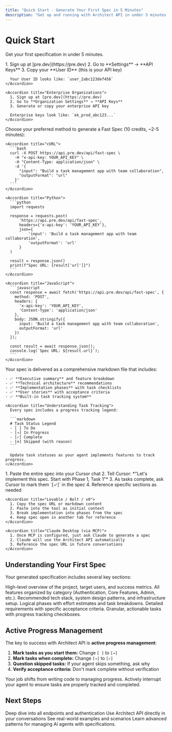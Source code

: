 ```yaml
---
title: "Quick Start - Generate Your First Spec in 5 Minutes"
description: "Get up and running with Architect API in under 5 minutes. Generate your first project specification and start guiding AI agents."
---
```


# Quick Start

Get your first specification in under 5 minutes.

<Steps>
  <Step title="Get Your API Key" icon="key">
    <Accordion title="Solo Users">
      1. Sign up at [pre.dev](https://pre.dev)
      2. Go to **Settings** → **API Keys**
      3. Copy your **User ID** (this is your API key)

      Your User ID looks like: `user_2abc123def456`
    </Accordion>

    <Accordion title="Enterprise Organizations">
      1. Sign up at [pre.dev](https://pre.dev)
      2. Go to **Organization Settings** → **API Keys**
      3. Generate or copy your enterprise API key

      Enterprise keys look like: `ek_prod_abc123...`
    </Accordion>
  </Step>

  <Step title="Make Your First Request" icon="terminal">
    Choose your preferred method to generate a Fast Spec (10 credits, ~2-5 minutes):

    <Accordion title="cURL">
      ```bash
      curl -X POST https://api.pre.dev/api/fast-spec \
        -H "x-api-key: YOUR_API_KEY" \
        -H "Content-Type: application/json" \
        -d '{
          "input": "Build a task management app with team collaboration",
          "outputFormat": "url"
        }'
      ```
    </Accordion>

    <Accordion title="Python">
      ```python
      import requests

      response = requests.post(
          'https://api.pre.dev/api/fast-spec',
          headers={'x-api-key': 'YOUR_API_KEY'},
          json={
              'input': 'Build a task management app with team collaboration',
              'outputFormat': 'url'
          }
      )

      result = response.json()
      print(f"Spec URL: {result['url']}")
      ```
    </Accordion>

    <Accordion title="JavaScript">
      ```javascript
      const response = await fetch('https://api.pre.dev/api/fast-spec', {
        method: 'POST',
        headers: {
          'x-api-key': 'YOUR_API_KEY',
          'Content-Type': 'application/json'
        },
        body: JSON.stringify({
          input: 'Build a task management app with team collaboration',
          outputFormat: 'url'
        })
      });

      const result = await response.json();
      console.log(`Spec URL: ${result.url}`);
      ```
    </Accordion>
  </Step>

  <Step title="View Your Specification" icon="eye">
    Your spec is delivered as a comprehensive markdown file that includes:

    - ✅ **Executive summary** and feature breakdown
    - ✅ **Technical architecture** recommendations
    - ✅ **Implementation phases** with task checklists
    - ✅ **User stories** with acceptance criteria
    - ✅ **Built-in task tracking system**

    <Accordion title="Understanding Task Tracking">
      Every spec includes a progress tracking legend:

      ```markdown
      # Task Status Legend
      - [ ] To Do
      - [→] In Progress
      - [✓] Complete
      - [⊘] Skipped (with reason)
      ```

      Update task statuses as your agent implements features to track progress.
    </Accordion>
  </Step>

  <Step title="Use with Your Favorite Agent" icon="bot">
    <Accordion title="Cursor">
      1. Paste the entire spec into your Cursor chat
      2. Tell Cursor: *"Let's implement this spec. Start with Phase 1, Task 1"*
      3. As tasks complete, ask Cursor to mark them `[✓]` in the spec
      4. Reference specific sections as needed
    </Accordion>

    <Accordion title="Lovable / Bolt / v0">
      1. Copy the spec URL or markdown content
      2. Paste into the tool as initial context
      3. Break implementation into phases from the spec
      4. Keep spec open in another tab for reference
    </Accordion>

    <Accordion title="Claude Desktop (via MCP)">
      1. Once MCP is configured, just ask Claude to generate a spec
      2. Claude will use the Architect API automatically
      3. Reference the spec URL in future conversations
    </Accordion>
  </Step>
</Steps>

## Understanding Your First Spec

Your generated specification includes several key sections:

<Accordion title="Executive Summary">
  High-level overview of the project, target users, and success metrics.
</Accordion>

<Accordion title="Features Breakdown">
  All features organized by category (Authentication, Core Features, Admin, etc.).
</Accordion>

<Accordion title="Technical Architecture">
  Recommended tech stack, system design patterns, and infrastructure setup.
</Accordion>

<Accordion title="Implementation Milestones">
  Logical phases with effort estimates and task breakdowns.
</Accordion>

<Accordion title="User Stories">
  Detailed requirements with specific acceptance criteria.
</Accordion>

<Accordion title="Task Checklists">
  Granular, actionable tasks with progress tracking checkboxes.
</Accordion>

## Active Progress Management

The key to success with Architect API is **active progress management**:

1. **Mark tasks as you start them:** Change `[ ]` to `[→]`
2. **Mark tasks when complete:** Change `[→]` to `[✓]`
3. **Question skipped tasks:** If your agent skips something, ask why
4. **Verify acceptance criteria:** Don't mark complete without verification

<Card title="Pro Tip: Be the PM, Let AI Be the Developer" icon="users">
  Your job shifts from writing code to managing progress. Actively interrupt your agent to ensure tasks are properly tracked and completed.
</Card>

## Next Steps

<CardGroup cols={3}>
  <Card title="Complete API Reference" icon="book" href="/api-reference/overview">
    Deep dive into all endpoints and authentication
  </Card>
  <Card title="Setup MCP Integration" icon="plug" href="/mcp-integration/setup">
    Use Architect API directly in your conversations
  </Card>
  <Card title="Explore Use Cases" icon="lightbulb" href="/guides/use-cases">
    See real-world examples and scenarios
  </Card>
</CardGroup>

<Card title="Ready for More Advanced Usage?" icon="arrow-right" href="/guides/best-practices">
  Learn advanced patterns for managing AI agents with specifications.
</Card>